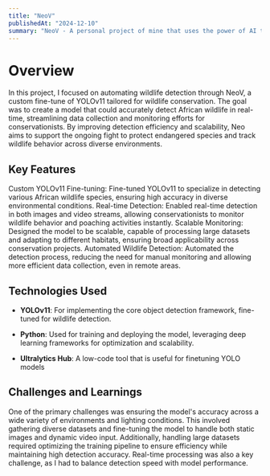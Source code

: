 ```yaml
---
title: "NeoV"
publishedAt: "2024-12-10"
summary: "NeoV - A personal project of mine that uses the power of AI to help wildlife"
---
```



# Overview

In this project, I focused on automating wildlife detection through NeoV, a custom fine-tune of YOLOv11 tailored for wildlife conservation. The goal was to create a model that could accurately detect African wildlife in real-time, streamlining data collection and monitoring efforts for conservationists. By improving detection efficiency and scalability, Neo aims to support the ongoing fight to protect endangered species and track wildlife behavior across diverse environments.

## Key Features

Custom YOLOv11 Fine-tuning: Fine-tuned YOLOv11 to specialize in detecting various African wildlife species, ensuring high accuracy in diverse environmental conditions.
Real-time Detection: Enabled real-time detection in both images and video streams, allowing conservationists to monitor wildlife behavior and poaching activities instantly.
Scalable Monitoring: Designed the model to be scalable, capable of processing large datasets and adapting to different habitats, ensuring broad applicability across conservation projects.
Automated Wildlife Detection: Automated the detection process, reducing the need for manual monitoring and allowing more efficient data collection, even in remote areas.

## Technologies Used

- **YOLOv11**: For implementing the core object detection framework, fine-tuned for wildlife detection.

- **Python**: Used for training and deploying the model, leveraging deep learning frameworks for optimization and scalability.

- **Ultralytics Hub**: A low-code tool that is useful for finetuning YOLO models

## Challenges and Learnings

One of the primary challenges was ensuring the model's accuracy across a wide variety of environments and lighting conditions. This involved gathering diverse datasets and fine-tuning the model to handle both static images and dynamic video input. Additionally, handling large datasets required optimizing the training pipeline to ensure efficiency while maintaining high detection accuracy. Real-time processing was also a key challenge, as I had to balance detection speed with model performance.
